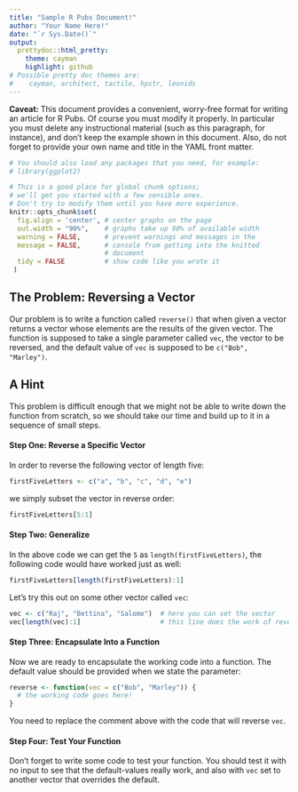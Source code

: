 ```yaml
---
title: "Sample R Pubs Document!"
author: "Your Name Here!"
date: "`r Sys.Date()`"
output:
  prettydoc::html_pretty:
    theme: cayman
    highlight: github
# Possible pretty doc themes are:
#    cayman, architect, tactile, hpstr, leonids
---
```


**Caveat:** This document provides a convenient, worry-free format for writing an article for R Pubs.  Of course you must modify it properly.  In particular you must delete any instructional material (such as this paragraph, for instance), and don't keep the example shown in this document.  Also, do not forget to provide your own name and title in the YAML front matter.

```r
# You should also load any packages that you need, for example:
# library(ggplot2)

# This is a good place for global chunk options;
# we'll get you started with a few sensible ones.
# Don't try to modify them until you have more experience.
knitr::opts_chunk$set(
  fig.align = 'center', # center graphs on the page
  out.width = "90%",    # graphs take up 90% of available width
  warning = FALSE,      # prevent warnings and messages in the
  message = FALSE,      # console from getting into the knitted
                        # document
  tidy = FALSE          # show code like you wrote it
 )
```


## The Problem:  Reversing a Vector

Our problem is to write a function called `reverse()` that when given a vector returns a vector whose elements are the results of the given vector.  The function is supposed to take a single parameter  called `vec`, the vector to be reversed, and the default value of `vec` is supposed to be `c("Bob", "Marley")`.

## A Hint

This problem is difficult enough that we might not be able to write down the function from scratch, so we should take our time and build up to it in a sequence of small steps.

#### Step One:  Reverse a Specific Vector

In order to reverse the following vector of length five:

```r
firstFiveLetters <- c("a", "b", "c", "d", "e")
```

we simply subset the vector in reverse order:

```r
firstFiveLetters[5:1]
```

#### Step Two:  Generalize

In the above code we can get the `5` as `length(firstFiveLetters)`, the following code would have worked just as well:

```r
firstFiveLetters[length(firstFiveLetters):1]
```

Let's try this out on some other vector called `vec`:

```r
vec <- c("Raj", "Bettina", "Salome")  # here you can set the vector
vec[length(vec):1]                    # this line does the work of reversing
```

#### Step Three:  Encapsulate Into a Function

Now we are ready to encapsulate the working code into a function.  The default value should be provided when we state the parameter:

```r
reverse <- function(vec = c("Bob", "Marley")) {
  # the working code goes here!
}
```

You need to replace the comment above with the code that will reverse `vec`.

#### Step Four:  Test Your Function

Don't forget to write some code to test your function.  You should test it with no input to see that the default-values really work, and also with `vec` set to another vector that overrides the default.




